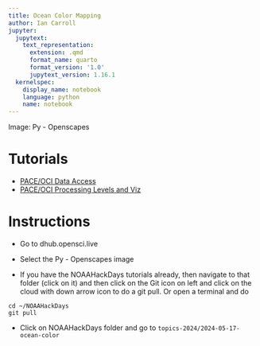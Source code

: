 ```yaml
---
title: Ocean Color Mapping
author: Ian Carroll
jupyter:
  jupytext:
    text_representation:
      extension: .qmd
      format_name: quarto
      format_version: '1.0'
      jupytext_version: 1.16.1
  kernelspec:
    display_name: notebook
    language: python
    name: notebook
---
```


Image: Py - Openscapes

# Tutorials

* [PACE/OCI Data Access](https://oceancolor.gsfc.nasa.gov/resources/docs/tutorials/notebooks/oci_data_access/)
* [PACE/OCI Processing Levels and Viz](https://oceancolor.gsfc.nasa.gov/resources/docs/tutorials/notebooks/oci_file_structure/)


# Instructions

-   Go to dhub.opensci.live
-   Select the Py - Openscapes image

* If you have the NOAAHackDays tutorials already, then navigate to that folder (click on it) and then click on the Git icon on left and click on the cloud with down arrow icon to do a git pull. Or open a terminal and do
```
cd ~/NOAAHackDays
git pull
```

- Click on NOAAHackDays folder and go to `topics-2024/2024-05-17-ocean-color`


